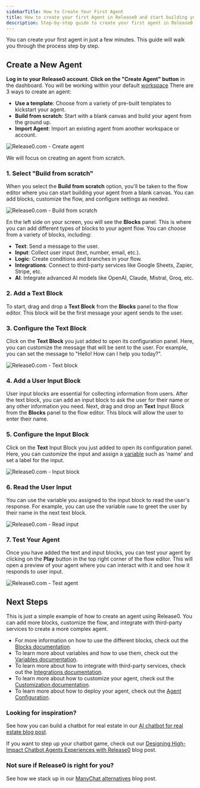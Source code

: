 ```yaml
---
sidebarTitle: How to Create Your First Agent
title: How to create your first Agent in Release0 and start building your chatbot agent
description: Step-by-step guide to create your first agent in Release0, from setup to publishing. Learn how to use the flow editor, add blocks, collect user input, and test your agent.
---
```


You can create your first agent in just a few minutes. This guide will walk you through the process step by step.

## Create a New Agent
**Log in to your Release0 account**.
**Click on the "Create Agent" button** in the dashboard. You will be working within your default [workspace](/workspace/general)
There are 3 ways to create an agent:
- **Use a template**: Choose from a variety of pre-built templates to kickstart your agent.
- **Build from scratch**: Start with a blank canvas and build your agent from the ground up.
- **Import Agent**: Import an existing agent from another workspace or account.

<Frame style={{ maxWidth: '400px' }}>
  <img src="/images/agent-settings/create-agent.png" alt="Release0.com -  Create agent" />
</Frame>

We will focus on creating an agent from scratch.
### 1. Select "Build from scratch"
When you select the **Build from scratch** option, you'll be taken to the flow editor where you can start building your agent from a blank canvas. You can add blocks, customize the flow, and configure settings as needed.
<Frame style={{ maxWidth: '800px' }}>
  <img src="/images/guides/create-first-agent/build-from-scratch.png" alt="Release0.com - Build from scratch" />
</Frame>

En the left side on your screen, you will see the **Blocks** panel. This is where you can add different types of blocks to your agent flow. You can choose from a variety of blocks, including:
- **Text**: Send a message to the user.
- **Input**: Collect user input (text, number, email, etc.).
- **Logic**: Create conditions and branches in your flow.
- **Integrations**: Connect to third-party services like Google Sheets, Zapier, Stripe, etc.
- **AI**: Integrate advanced AI models like OpenAI, Claude, Mistral, Groq, etc.

### 2. Add a Text Block
To start, drag and drop a **Text Block** from the **Blocks** panel to the flow editor. This block will be the first message your agent sends to the user.


### 3. Configure the Text Block
Click on the **Text Block** you just added to open its configuration panel. Here, you can customize the message that will be sent to the user. For example, you can set the message to "Hello! How can I help you today?".

<Frame style={{ maxWidth: '600px' }}>
  <img src="/images/guides/create-first-agent/text-block.gif" alt="Release0.com - Text block" />
</Frame>

### 4. Add a User Input Block
User input blocks are essential for collecting information from users. After the text block, you can add an input block to ask the user for their name or any other information you need.
Next, drag and drop an **Text** Input Block from the **Blocks** panel to the flow editor. This block will allow the user to enter their name.
### 5. Configure the Input Block
Click on the **Text** Input Block you just added to open its configuration panel. Here, you can customize the input and assign a [variable](/editor/variables) such as 'name' and set a label for the input.

<Frame style={{ maxWidth: '600px' }}>
  <img src="/images/guides/create-first-agent/input-block.gif" alt="Release0.com - Input block" />
</Frame>

### 6. Read the User Input
You can use the variable you assigned to the input block to read the user's response. For example, you can use the variable `name` to greet the user by their name in the next text block.

  <Frame style={{ maxWidth: '600px' }}>
    <img src="/images/guides/create-first-agent/read-input.gif" alt="Release0.com - Read input" />
  </Frame>

### 7. Test Your Agent
Once you have added the text and input blocks, you can test your agent by clicking on the **Play** button in the top right corner of the flow editor. This will open a preview of your agent where you can interact with it and see how it responds to user input.
<Frame style={{ maxWidth: '600px' }}>
  <img src="/images/guides/create-first-agent/test-agent.gif" alt="Release0.com - Test agent" />
</Frame>

## Next Steps

This is just a simple example of how to create an agent using Release0. You can add more blocks, customize the flow, and integrate with third-party services to create a more complex agent. 

- For more information on how to use the different blocks, check out the [Blocks documentation](/editor/blocks/overview).
- To learn more about variables and how to use them, check out the [Variables documentation](/editor/variables).
- To learn more about how to integrate with third-party services, check out the [Integrations documentation](/integrations/overview).
- To learn more about how to customize your agent, check out the [Customization documentation](/theme/overview).
- To learn more about how to deploy your agent, check out the [Agent Configuration](/editor/agent-settings/agent-settings).

### Looking for inspiration?
See how you can build a chatbot for real estate in our [AI chatbot for real estate blog post](https://release0.com/blog/ai-chatbot-for-realestate).

If you want to step up your chatbot game, check out our [Designing High-Impact Chatbot Agents Experiences with Release0](https://release0.com/blog/designing-high-impact-chatbot-experiences-with-release0) blog post.

### Not sure if Release0 is right for you?
See how we stack up in our [ManyChat alternatives](https://release0.com/blog/manychat-alternatives) blog post.